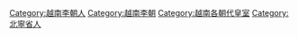 [[Category:越南李朝人|Category:越南李朝人]]
[[Category:越南李朝|Category:越南李朝]]
[[Category:越南各朝代皇室|Category:越南各朝代皇室]]
[[Category:北寧省人|Category:北寧省人]]